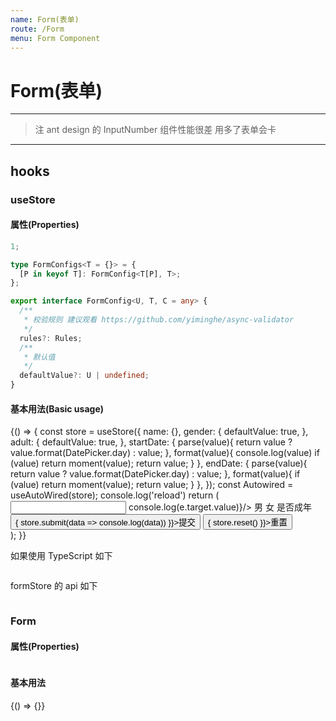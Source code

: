 ```yaml
---
name: Form(表单)
route: /Form
menu: Form Component
---
```



# Form(表单)

---

> 注 ant design 的 InputNumber 组件性能很差 用多了表单会卡

---

## hooks

### useStore

#### 属性(Properties)

```ts
1;
```

```ts
type FormConfigs<T = {}> = {
  [P in keyof T]: FormConfig<T[P], T>;
};

export interface FormConfig<U, T, C = any> {
  /**
   * 校验规则 建议观看 https://github.com/yiminghe/async-validator
   */
  rules?: Rules;
  /**
   * 默认值
   */
  defaultValue?: U | undefined;
}
```

#### 基本用法(Basic usage)

<Playground>
  {() => {
    const store = useStore({
      name: {},
      gender: {
        defaultValue: true,
      },
      adult: {
        defaultValue: true,
      },
      startDate: {
        parse(value){
          return value ? value.format(DatePicker.day) : value;
        },
        format(value){
          console.log(value)
          if (value) return moment(value);
          return value;
        }
      },
      endDate: {
        parse(value){
          return value ? value.format(DatePicker.day) : value;
        },
        format(value){
          if (value) return moment(value);
          return value;
        }
      },
    });
    const Autowired = useAutoWired(store);
    console.log('reload')
    return (
      <div>
        <Autowired id="name">
          <Input onChange={(e) => console.log(e.target.value)}/>
        </Autowired>
        <Autowired id="gender">
          <Radio.Group>
            <Radio value>男</Radio>
            <Radio value={false}>女</Radio>
          </Radio.Group>
        </Autowired>
        是否成年
        <Autowired id="adult" valueName="checked">
          <Switch />
        </Autowired>
        <Autowired id={['startDate', 'endDate']}>
          <AntDatePicker.RangePicker />
        </Autowired>
        <Button onClick={() => { store.submit(data => console.log(data)) }}>提交</Button>
        <Button onClick={() => { store.reset() }}>重置</Button>
      </div>
    );
  }}
</Playground>

如果使用 TypeScript 如下

```tsx
```

formStore 的 api 如下

```ts
```

### Form

#### 属性(Properties)

```ts
```

#### 基本用法

<Playground>{() => {}}</Playground>
